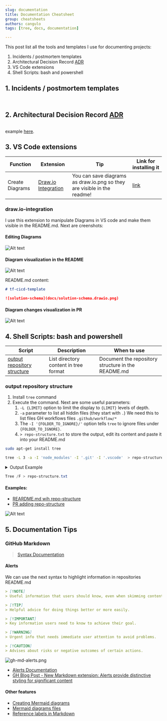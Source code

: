 ```yaml
---
slug: documentation
title: Documentation Cheatsheet
group: cheatsheets
authors: cangulo
tags: [tree, docs, documentation]

---
```



This post list all the tools and templates I use for documenting projects:

1. Incidents / postmortem templates
2. Architectural Decision Record [ADR](https://docs.aws.amazon.com/prescriptive-guidance/latest/architectural-decision-records/adr-process.html)
3. VS Code extensions
4. Shell Scripts: bash and powershell

<!--truncate-->

## 1. Incidents / postmortem templates

<BrowserWindow>
<Tabs>
  <TabItem value="template" label="Template" default>

```yml file=./templates/incident.yml
```

  </TabItem>
  <TabItem value="example" label="Example">

```yml file=./examples/20231124-db-not-reachable.yml
```

  </TabItem>
</Tabs>
</BrowserWindow>

## 2. Architectural Decision Record [ADR](https://docs.aws.amazon.com/prescriptive-guidance/latest/architectural-decision-records/adr-process.html)

```markdown file=./templates/adr.yml
```

example [here](./examples/20231124-db-not-reachable.yml).

## 3. VS Code extensions

| Function        | Extension                                  | Tip                                                                     | Link for installing it                                                           |
| --------------- | ------------------------------------------ | ----------------------------------------------------------------------- | -------------------------------------------------------------------------------- |
| Create Diagrams | [Draw.io Integration](#drawio-integration) | You can save diagrams as draw.io.png so they are visible in the readme! | [link](https://marketplace.visualstudio.com/items?itemName=hediet.vscode-drawio) |


### draw.io-integration

I use this extension to manipulate Diagrams in VS code and make them visible in the README.md. Next are creenshots:

#### Editing Diagrams

![Alt text](imgs/vscode-drawio.png)

<CaptionDocusaurus label="Extension Link" linkIsRelative={false}  link="https://marketplace.visualstudio.com/items?itemName=hediet.vscode-drawio" />

#### Diagram visualization in the README

![Alt text](imgs/vscode-drawio-readme.png)

<CaptionDocusaurus label="Readme" linkIsRelative={false}  link="https://github.com/cangulo-templates/tf-cicd-template" />

README.md content: 

```markdown
# tf-cicd-template

![solution-schema](docs/solution-schema.drawio.png)
```

#### Diagram changes visualization in PR

![Alt text](imgs/vscode-drawio-pr.png)

<CaptionDocusaurus label="PR adding the diagram" linkIsRelative={false}  link="https://github.com/cangulo-templates/tf-cicd-template/pull/11/files" />

<CaptionDocusaurus label="PR editting the diagram" linkIsRelative={false}  link="https://github.com/cangulo-templates/tf-cicd-template/pull/13/files" />


## 4. Shell Scripts: bash and powershell


| Script                                                      | Description                           | When to use                                        |
| ----------------------------------------------------------- | ------------------------------------- | -------------------------------------------------- |
| [output repository structure](#output-repository-structure) | List directory content in tree format | Document the repository structure in the README.md |


### output repository structure

<BrowserWindow>
<Tabs>
  <TabItem value="sh" label="Bash" default>


1. Install `tree` command
2. Execute the command. Next are some useful parameters:
   1. `-L {LIMIT}` option  to limit the display to `{LIMIT}` levels of depth.
   2. `-a` parameter to list all hiddin files (they start with `.`) We need this to list files GH workflows files `.github/workflow/*`
   3. The `-I '{FOLDER_TO_IGNORE}/'` option tells `tree` to ignore files under `{FOLDER_TO_IGNORE}`.
   4. `> repo-structure.txt` to store the output, edit its content and paste it into your README.md


```bash
sudo apt-get install tree
```

```bash
tree -L 3 -a -I 'node_modules' -I '.git' -I '.vscode'  > repo-structure.txt 
```

<details>
  <summary>Output Example</summary>

![Alt text](imgs/shell-tree-output.png)

</details>

  </TabItem>
  <TabItem value="ps" label="PowerShell">

```powershell
Tree /F > repo-structure.txt 
```

  </TabItem>
</Tabs>
</BrowserWindow>

#### Examples:

* [REARDME.md wih repo-structure](https://github.com/cangulo-templates/tf-cicd-template#repo-structure)
* [PR adding repo-structure](https://github.com/cangulo-templates/tf-cicd-template/pull/14/files)

![Alt text](imgs/shell-tree-readme.png)

## 5. Documentation Tips

### GitHub Markdown

> [Syntax Documentation](https://docs.github.com/en/get-started/writing-on-github/getting-started-with-writing-and-formatting-on-github/basic-writing-and-formatting-syntax)

#### Alerts

We can use the next syntax to highlight information in repositories README.md

```markdown
> [!NOTE]
> Useful information that users should know, even when skimming content.

> [!TIP]
> Helpful advice for doing things better or more easily.

> [!IMPORTANT]
> Key information users need to know to achieve their goal.

> [!WARNING]
> Urgent info that needs immediate user attention to avoid problems.

> [!CAUTION]
> Advises about risks or negative outcomes of certain actions.
```

![gh-md-alerts.png](imgs/gh-md-alerts.png)

* [Alerts Documentation](https://docs.github.com/en/get-started/writing-on-github/getting-started-with-writing-and-formatting-on-github/basic-writing-and-formatting-syntax#alerts)
* [GH Blog Post - New Markdown extension: Alerts provide distinctive styling for significant content](https://github.blog/changelog/2023-12-14-new-markdown-extension-alerts-provide-distinctive-styling-for-significant-content/)

#### Other features

* [Creating Mermaid diagrams](https://docs.github.com/en/get-started/writing-on-github/working-with-advanced-formatting/creating-diagrams#creating-mermaid-diagrams)
* [Mermaid diagrams files](https://github.blog/changelog/2022-03-17-mermaid-topojson-geojson-and-ascii-stl-diagrams-are-now-supported-in-markdown-and-as-files/)
* [Reference labels in Markdown](https://github.blog/changelog/2022-02-03-reference-labels-in-markdown/)
